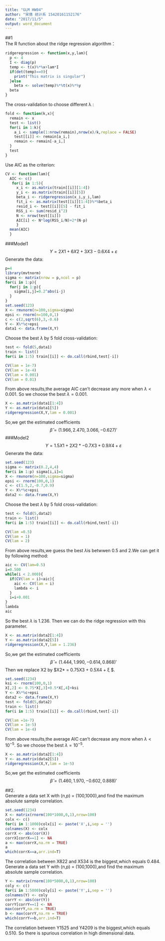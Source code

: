 ```yaml
---
title: "GLM HW04"
author: "宋倩 统计系 15420161152176"
date: "2017/11/5"
output: word_document
---
```


##1  
The R function about the ridge regression algorithm：
```r
ridgeregression <- function(x,y,lam){
  p <- 4
  I <- diag(p)
  temp <- t(x)%*%x+lam*I
  if(det(temp)==0){
    print("This matrix is singular")
  }else
    beta <- solve(temp)%*%t(x)%*%y
  beta
}
```
The cross-validation to choose different λ : 
```r
fold <- function(k,x){
  remain <- x
  test <- list()
  for(i in 1:k){
    a_i <- sample(1:nrow(remain),nrow(x)/k,replace = FALSE)
    test[[i]] <- remain[a_i,]
    remain <- remain[-a_i,]
  }
  test
}

```
Use AIC as the criterion:
```r
CV <- function(lam){
  AIC <- c()
   for(i in 1:5){
     x_i <- as.matrix(train[[i]][1:4])
     y_i <- as.matrix(train[[i]][5])
     beta_i <- ridgeregression(x_i,y_i,lam)
     fit_i <- as.matrix(test[[i]][1:4])%*%beta_i
     resid_i <- test[[i]][5] - fit_i
     RSS_i <- sum(resid_i^2)
     N <- nrow(test[[i]]) 
     AIC[i] <- N*log(RSS_i/N)+2*(N-p)
     }
  mean(AIC)
  }
```
###Model1  
$$Y  = 2X1 +   6X2 + 3X3 − 0.6X4 + ε$$
Generate the data:
```r
p=4
library(mvtnorm)
sigma <- matrix(nrow = p,ncol = p)
for(i in 1:p){
  for(j in 1:p){
    sigma[i,j]=0.2^abs(i-j)
  }
}
set.seed(123)
X <- rmvnorm(n=100,sigma=sigma)
epsi <- rnorm(n=100,0,1)
c <- c(2,sqrt(6),3,-0.6)
Y <- X%*%c+epsi
data1 <- data.frame(X,Y)
```
Choose the best $\lambda$ by 5 fold cross-validation:
```r
test <- fold(5,data1) 
train <- list()
for(i in 1:5) train[[i]] <- do.call(rbind,test[-i])

```

```r
CV(lam = 1e-7)
CV(lam = 1e-4)
CV(lam = 0.001)
CV(lam = 0.01)
```
  From above results,the average AIC can't decrease any more when $\lambda<0.001$. So we choose the best $\lambda=0.001$.
```r
X <- as.matrix(data1[1:4])
Y <- as.matrix(data1[5])
ridgeregression(X,Y,lam = 0.001)
```
So,we get the estimated coefficients $$\widehat{\beta}=(1.966,2.470,3.066,-0.627)'$$
###Model2  
$$Y = 1.5X1 + 2X2* − 0.7X3 + 0.9X4 + ε$$
Generate the data:
```r
set.seed(123)
sigma <- matrix(0.2,4,4)
for(i in 1:p) sigma[i,i]=1
X <- rmvnorm(n=100,sigma=sigma)
epsi <- rnorm(100,0,1)
c <- c(1.5,2,-0.7,0.9)
Y <- X%*%c+epsi
data2 <- data.frame(X,Y)
```
Choose the best $\lambda$ by 5 fold cross-validation:
```r
test <- fold(5,data2) 
train <- list()
for(i in 1:5) train[[i]] <- do.call(rbind,test[-i])
```

```r
CV(lam =0.5)
CV(lam = 1)
CV(lam = 2)

```
  From above results,we guess the best $\lambda$is betwwen 0.5 and 2.We can get it by following method:
```r
aic <- CV(lam=0.5)
i=0.500
while(i < 2.000){
  if(CV(lam = i)<aic){
    aic <- CV(lam = i)
    lambda <- i
  }
  i=i+0.001
}
lambda
aic
```
So the best $\lambda$ is 1.236. Then we can do the ridge regression with this parameter.
```r
X <- as.matrix(data2[1:4])
Y <- as.matrix(data2[5])
ridgeregression(X,Y,lam = 1.236)
```
So,we get the estimated coefficients $$\widehat{\beta}=(1.444,1.990,-0.614,0.868)'$$
Then we replace X2 by $X2* = 0.75X3 + 0.5X4 + ξ $.
```r
set.seed(1234)
ksi <- rnorm(100,0,1)
X[,2] <- 0.75*X[,3]+0.5*X[,4]+ksi
Y <- X%*%c+epsi
data2 <- data.frame(X,Y)
test <- fold(5,data2) 
train <- list()
for(i in 1:5) train[[i]] <- do.call(rbind,test[-i])
```

```r
CV(lam =1e-7)
CV(lam = 1e-5)
CV(lam = 1e-4)
```
From above results,the average AIC can't decrease any more when $\lambda<10^{-5}$. So we choose the best $\lambda=10^{-5}$.
```r
X <- as.matrix(data2[1:4])
Y <- as.matrix(data2[5])
ridgeregression(X,Y,lam = 1e-5)
```
So,we get the estimated coefficients $$\widehat{\beta}=(1.460,1.970,-0.602,0.888)'$$

##2.  
Generate a data set X with (n,p) = (100,1000),and find the maximum absolute sample correlation.
```r
set.seed(1234)
X <- matrix(rnorm(100*1000,0,1),nrow=100)
colx <- c()
for(i in 1:1000)colx[i] <- paste('X',i,sep = '')
colnames(X) <- colx
corrX <- abs(cor(X))
corrX[corrX==1] <- NA
a <- max(corrX,na.rm = TRUE)
a
which(corrX==a,arr.ind=T)

```
The correlation between X822 and X534 is the biggest,which equals 0.484. 
Generate a data set Y with (n,p) = (100,1000),and find the maximum absolute sample correlation.
```r
Y <- matrix(rnorm(100*5000,0,1),nrow=100)
coly <- c()
for(i in 1:5000)coly[i] <- paste('Y',i,sep = '')
colnames(Y) <- coly
corrY <- abs(cor(Y))
corrY[corrY==1] <- NA
max(corrY,na.rm = TRUE)
b <- max(corrY,na.rm = TRUE)
which(corrY==b,arr.ind=T)

```
The correlation between Y1525 and Y4209 is the biggest,which equals 0.510. 
So there is spurious correlation in high dimensional data.